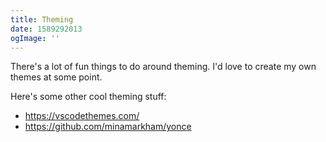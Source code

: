 ```yaml
---
title: Theming
date: 1589292013
ogImage: ''
---
```


There's a lot of fun things to do around theming. I'd love to create my own themes at some point.

Here's some other cool theming stuff:

- https://vscodethemes.com/
- https://github.com/minamarkham/yonce
